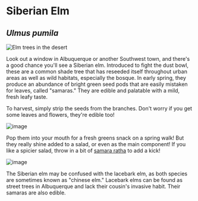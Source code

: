 # Siberian Elm

## _Ulmus pumila_

![Elm trees in the desert](/assets/ulmus/img/plant.jpg)

Look out a window in Albuquerque or another Southwest town, and there's a good chance you'll see a Siberian elm. Introduced to fight the dust bowl, these are a common shade tree that has reseeded itself throughout urban areas as well as wild habitats, especially the bosque. In early spring, they produce an abundance of bright green seed pods that are easily mistaken for leaves, called "samaras." They are edible and palatable with a mild, fresh leafy taste.

To harvest, simply strip the seeds from the branches. Don't worry if you get some leaves and flowers, they're edible too!

![image](/assets/ulmus/img/handful.jpg "A handful of elm samaras. The small brown specks are flowers.")

Pop them into your mouth for a fresh greens snack on a spring walk! But they really shine added to a salad, or even as the main component! If you like a spicier salad, throw in a bit of [samara ratha](sisybrium) to add a kick!

![image](/assets/ulmus/img/salad.jpg "Elm samara and samara ratha salad.")

The Siberian elm may be confused with the lacebark elm, as both species are sometimes known as "chinese elm." Lacebark elms can be found as street trees in Albuquerque and lack their cousin's invasive habit. Their samaras are also edible.
